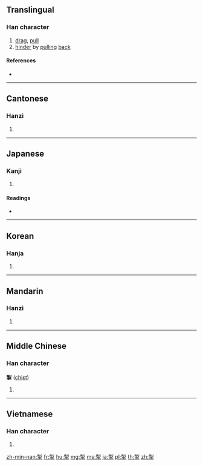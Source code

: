 ==Translingual==

===Han character===
{{Han char|rn=64|rad=手|as=08|sn=12|four=22502|canj=HNQ|ids=⿱制手}}

# [[drag]], [[pull]]
# [[hinder]] by [[pulling]] [[back]]

====References====
* {{Han ref|kx=0439.010|dkj=12277|dj=0789.010|hdz=31889.040|uh=63A3|ud=25507|bh=B477|bd=46199}}

----

==Cantonese==

===Hanzi===
{{yue-hanzi|jyut=[[cit3]], [[zai3]]|y=chit3, jai3}}

# {{defn|lang=yue|sort=手08}}

----

==Japanese==

===Kanji===
{{ja-kanji|grade=|rs=手08}}

# {{defn|lang=ja|sort=手08}}

====Readings====
* {{ja-readings|on=[[せい]] (sei), [[せつ]] (setsu)|kun=[[ひく]] (hiku)}}

----

==Korean==

===Hanja===
{{ko-hanja|hangeul=[[체]], [[철]]|eumhun=|rv=che, cheol|mr=ch'e, ch'ŏl|y=chey, chel}}

# {{defn|lang=ko|sort=手08}}

----

==Mandarin==

===Hanzi===
{{cmn-hanzi|pin=[[chè]] ([[che4]]), [[qiāng]] ([[qiang1]])|wg=ch'e<sup>4</sup>, ch'iang<sup>1</sup>}}

# {{defn|lang=cmn|sort=手08}}

----

==Middle Chinese==

===Han character===
'''掣''' ([[chiɛt]])

# {{defn|lang=ltc|sort=手08}}

----

==Vietnamese==

===Han character===
{{vi-hantu|[[xiết]], [[xế]], [[xía]], [[siết]]|rs=手08}}

# {{defn|lang=vi|sort=手08}}

[[zh-min-nan:掣]]
[[fr:掣]]
[[hu:掣]]
[[mg:掣]]
[[ms:掣]]
[[ja:掣]]
[[pl:掣]]
[[th:掣]]
[[zh:掣]]